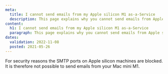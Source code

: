 ```yaml
---
meta:
  title: I cannot send emails from my Apple silicon M1 as-a-Service
  description: This page explains why you cannot send emails from Apple silicon M1 as-a-Service
content:
  h1: I cannot send emails from my Apple silicon M1 as-a-Service
  paragraph: This page explains why you cannot send emails from Apple silicon M1 as-a-Service
dates:
  validation: 2022-11-08
  posted: 2021-05-26
---
```


For security reasons the SMTP ports on Apple silicon machines are blocked. It is therefore not possible to send emails from your Mac mini M1.
